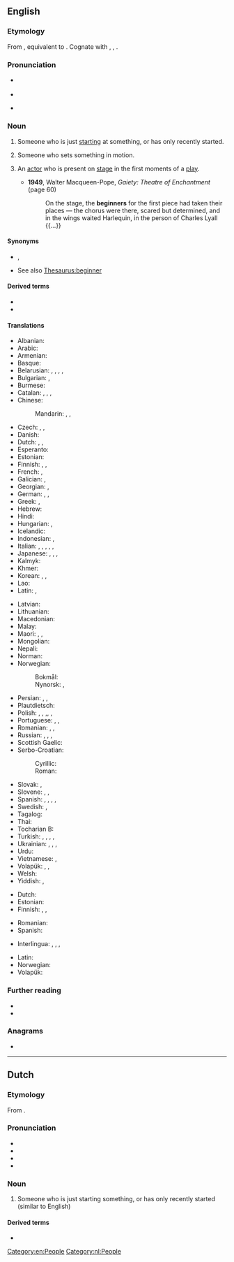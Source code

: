 ==English==

===Etymology===
From {{inh|en|enm|begynner}}, equivalent to {{suf|en|begin|er|id2=agent noun}}. Cognate with {{cog|fy|begjinner|t=beginner}}, {{cog|nl|beginner|t=beginner}}, {{cog|da|nybegynder|t=beginner, novice}}.

===Pronunciation===
* {{a|RP}} {{IPA|en|/bɪˈɡɪnə/}}
* {{audio|en|LL-Q1860 (eng)-Vealhurl-beginner.wav|Audio (RP)}}
* {{a|US}} {{IPA|en|/bəˈɡɪnɚ/}}

===Noun===
{{en-noun}}

# Someone who is just [[start]]ing at something, or has only recently started.
#: {{ux|en|I'm new to learning Japanese: I'm just a '''beginner'''.}}
# Someone who sets something in motion.
#: {{ux|en|The '''beginner''' of the games lit the ceremonial torch.}}
# {{lb|en|theatre}} An [[actor]] who is present on [[stage]] in the first moments of a [[play]].
#* '''1949''', Walter Macqueen-Pope, ‎''Gaiety: Theatre of Enchantment'' (page 60)
#*: On the stage, the '''beginners''' for the first piece had taken their places — the chorus were there, scared but determined, and in the wings waited Harlequin, in the person of Charles Lyall {{...}}

====Synonyms====
* {{sense|recent starter}} {{l|en|amateur}}, {{l|en|newbie}}
* See also [[Thesaurus:beginner]]

====Derived terms====
* {{l|en|beginnerish}}
* {{l|en|beginner's trap}}

====Translations====
{{trans-top|someone who just recently started}}
* Albanian: {{t-needed|sq}}
* Arabic: {{t|ar|مُبْتَدِئ|m}}
* Armenian: {{t+|hy|սկսնակ }}
* Basque: {{t-needed|eu}}
* Belarusian: {{t|be|пачатко́вец|m}}, {{t|be|нава́к|m}}, {{t|be|нава́чка|f}}, {{t|be|навачо́к|m}}, {{t|be|навічо́к|m}}
* Bulgarian: {{t+|bg|начина́ещ|m}}, {{t+|bg|нова́к|m}}
* Burmese: {{t-needed|my}}
* Catalan: {{t|ca|novençà|m}}, {{t+|ca|novici|m}}, {{t+|ca|novell|m}}, {{t+|ca|principiant|m|f}}
* Chinese:
*: Mandarin: {{t+|cmn|初學者}}, {{t+|cmn|初学者|tr=chūxuézhě}}, {{t+|cmn|新手|tr=xīnshǒu}}
* Czech: {{t|cs|nováček|m}}, {{t+|cs|začátečník|m}}, {{t|cs|začátečnice|f}}
* Danish: {{t+|da|begynder|c}}
* Dutch: {{t+|nl|beginneling|m}}, {{t|nl|beginnelinge|f}}, {{t+|nl|beginner|m}}
* Esperanto: {{t+|eo|komencanto}}
* Estonian: {{t|et|algaja}}
* Finnish: {{t+|fi|aloittelija}}, {{t+|fi|noviisi}}, {{t+|fi|vasta-alkaja}}
* French: {{t+|fr|débutant|m}}, {{t+|fr|débutante|f}}
* Galician: {{t+|gl|principiante|m|f}}, {{t|gl|novato|m}}
* Georgian: {{t|ka|ახალბედა}}, {{t|ka|დამწყები}}
* German: {{t+|de|Anfänger|m}}, {{t+|de|Anfängerin|f}}, {{t+|de|Neuling|m}}
* Greek: {{t+|el|αρχάριος}}, {{t+|el|πρωτάρης|m}}
* Hebrew: {{t+|he|מתחיל|m|tr=matkhíl}}
* Hindi: {{t+|hi|नया}}
* Hungarian: {{t+|hu|kezdő}}, {{t+|hu|újonc}}
* Icelandic: {{t-check|is|byrjandi|m}}
* Indonesian: {{t+|id|pemula}}, {{t+|id|pemula}}
* Italian: {{t+|it|principiante|m|f}}, {{t+|it|debuttante|m|f}}, {{t+|it|novizio|m}}, {{t+|it|esordiente}}, {{t+|it|novellino|m}}, {{t+|it|neofita|m|f}}
* Japanese: {{t+|ja|初心者|tr=しょしんしゃ, shoshinsha}}, {{t|ja|初学者|tr=しょがくしゃ, shogakusha}}, {{t|ja|ビギナー|tr=biginā}}, {{t|ja|新参|tr=しんざん, shinzan}}
* Kalmyk: {{t|xal|эклгч}}
* Khmer: {{t-needed|km}}
* Korean: {{t+|ko|초심자(初心者)}}, {{t+|ko|초심자}}, {{t+|ko|초보자}}
* Lao: {{t-needed|lo}}
* Latin: {{t|la|inceptor}}, {{t+|la|tīrō|m}}
{{trans-mid}}
* Latvian: {{t-needed|lv}}
* Lithuanian: {{t|lt|naujokas|m}}
* Macedonian: {{t|mk|почетник|m}}
* Malay: {{t-needed|ms}}
* Maori: {{t|mi|ihu hūpē}}, {{t|mi|tauhou}}, {{t|mi|ika tauhou}}
* Mongolian: {{t-needed|mn}}
* Nepali: {{t+|ne|नयाँ}}
* Norman: {{t|nrf|c'menchant|m}}
* Norwegian:
*: Bokmål: {{t+|nb|nybegynner|m}}
*: Nynorsk: {{t|nn|nybyrjar|m}}, {{t|nn|nybegynnar|m}}
* Persian: {{t+|fa|مبتدی|tr=mobtadi}}, {{t+|fa|نوچه|tr=nowče|sc=fa-Arab}}, {{t+|fa|تازه‌کار|tr=tâze-kâr}}
* Plautdietsch: {{t|pdt|Aunfenja|m}}
* Polish: {{t+|pl|debiutant}}, {{t+|pl|adept|m}}, {{t+|pl|adeptka|f}},{{t+|pl|początkujący|m|m-p}}, {{t+|pl|nowicjusz|m}}, {{t+|pl|nowicjuszka|f}}
* Portuguese: {{t+|pt|novato|m}}, {{t|pt|iniciante}}, {{t+|pt|principiante}}
* Romanian: {{t+|ro|începător|m}}, {{t+|ro|începătoare|f}}, {{t+|ro|debutant|m}}
* Russian: {{t+|ru|дебюта́нт|m}}, {{t+|ru|дебюта́нтка|f}}, {{t+|ru|начина́ющий|m}}, {{t+|ru|новичо́к|m}}
* Scottish Gaelic: {{t|gd|neach-tòiseachaidh|m}}
* Serbo-Croatian:
*: Cyrillic: {{t|sh|по̀четнӣк|m}}
*: Roman: {{t+|sh|pòčetnīk|m}}
* Slovak: {{t+|sk|začiatočník|m}}, {{t|sk|začiatočníčka|f}}
* Slovene: {{t|sk|nováčik|m}}, {{t+|sl|začetnik|m}}, {{t+|sl|začetnica|f}}
* Spanish: {{t+|es|principiante|m|f}}, {{t+|es|novato|m}}, {{t+|es|novillo|m}}, {{t+|es|bisoño|m}}, {{t|es|en ciernes}}
* Swedish: {{t+|sv|nybörjare|c}}, {{t+|sv|novis|c}}
* Tagalog: {{t|tl|singki}}
* Thai: {{t+|th|มือใหม่}}
* Tocharian B: {{t|txb|ñwetstse}}
* Turkish: {{t+|tr|acemi}}, {{t|tr|çöne}}, {{t+|tr|çaylak}}, {{t+|tr|çömez}}, {{t+|tr|toy}}
* Ukrainian: {{t|uk|початкі́вець|m}}, {{t+|uk|новачо́к|m}}, {{t+|uk|нова́к|m}}, {{t+|uk|нова́чка|f}}
* Urdu: {{t|ur|شروعات|tr=śuruāt|sc=ur-Arab}}
* Vietnamese: {{t|vi|người bắt đầu}}, {{t|vi|người mới học}}
* Volapük: {{t+|vo|priman|m|f}}, {{t|vo|hipriman|m}}, {{t+|vo|jipriman|f}}
* Welsh: {{t-needed|cy}}
* Yiddish: {{t|yi|אָנפֿאַנגער}}, {{t|yi|אָנהייבער|m}}
{{trans-bottom}}

{{trans-top|someone who sets something in motion}}
* Dutch: {{t+|nl|starter}}
* Estonian: {{t|et|alustaja}}
* Finnish: {{t+|fi|avaaja}}, {{t+|fi|aloittaja}}, {{t+|fi|käynnistäjä}}
{{trans-mid}}
* Romanian: {{t+|ro|inițiator|m}}
* Spanish: {{t+|es|iniciador}}
{{trans-bottom}}

{{checktrans-top}}
* Interlingua: {{t-check|ia|comenciator}}, {{t-check|ia|comenciante}}, {{t-check|ia|initiator}}, {{t-check|ia|initiante}}
{{trans-mid}}
* Latin: {{t-check|la|initiator}}
* Norwegian: {{t-check|no|novise|m|f}}
* Volapük: {{t-check|vo|beginan}}
{{trans-bottom}}

===Further reading===
* {{R:Webster 1913}}
* {{R:Century 1911}}

===Anagrams===
* {{anagrams|en|a=beeginnr|benigner|bergenin}}

[[Category:en:People]]

----

==Dutch==

===Etymology===
From {{suf|nl|beginnen|er|id2=agent noun}}.

===Pronunciation===
* {{IPA|nl|/bəˈɣɪnər/}}
* {{audio|nl|Nl-beginner.ogg|Audio}}
* {{hyphenation|nl|be|gin|ner}}
* {{rhymes|nl|ɪnər}}

===Noun===
{{nl-noun|m|-s|beginnertje}}

# Someone who is just starting something, or has only recently started (similar to English)
#:{{ux|nl|Hij kan goed schaken voor een '''beginner'''.|He plays chess well for a '''beginner'''.|inline=1}}

====Derived terms====
* {{l|nl|beginnerscursus}}

[[Category:nl:People]]